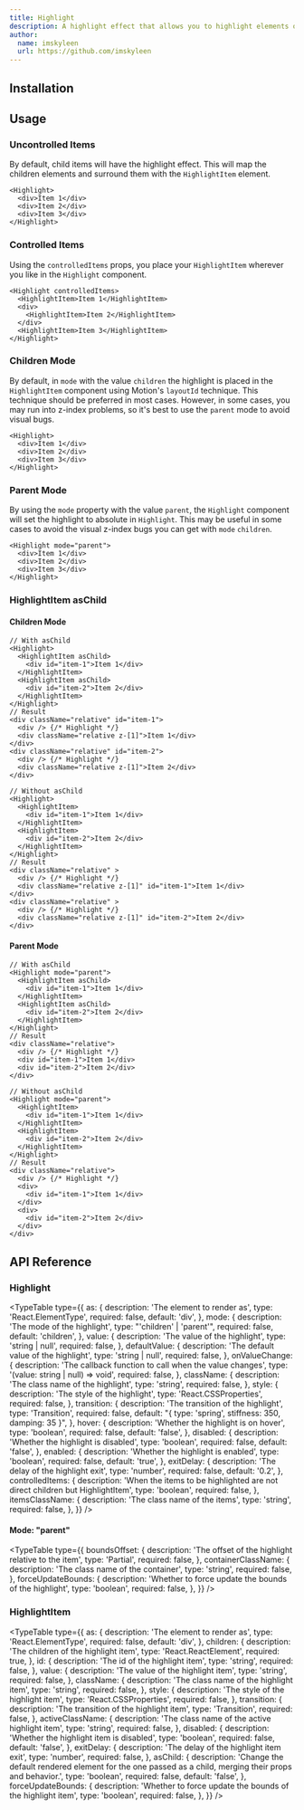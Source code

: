 ```yaml
---
title: Highlight
description: A highlight effect that allows you to highlight elements on hover, click or with a controlled value.
author:
  name: imskyleen
  url: https://github.com/imskyleen
---
```


<ComponentPreview name="demo-primitives-effects-highlight" />

## Installation

<ComponentInstallation name="primitives-effects-highlight" />

## Usage

### Uncontrolled Items

By default, child items will have the highlight effect. This will map the children elements and surround them with the `HighlightItem` element.

```tsx
<Highlight>
  <div>Item 1</div>
  <div>Item 2</div>
  <div>Item 3</div>
</Highlight>
```

### Controlled Items

Using the `controlledItems` props, you place your `HighlightItem` wherever you like in the `Highlight` component.

```tsx
<Highlight controlledItems>
  <HighlightItem>Item 1</HighlightItem>
  <div>
    <HighlightItem>Item 2</HighlightItem>
  </div>
  <HighlightItem>Item 3</HighlightItem>
</Highlight>
```

### Children Mode

By default, in `mode` with the value `children` the highlight is placed in the `HighlightItem` component using Motion's `layoutId` technique. This technique should be preferred in most cases. However, in some cases, you may run into z-index problems, so it's best to use the `parent` mode to avoid visual bugs.

```tsx
<Highlight>
  <div>Item 1</div>
  <div>Item 2</div>
  <div>Item 3</div>
</Highlight>
```

### Parent Mode

By using the `mode` property with the value `parent`, the `Highlight` component will set the highlight to absolute in `Highlight`. This may be useful in some cases to avoid the visual z-index bugs you can get with `mode` `children`.

```tsx
<Highlight mode="parent">
  <div>Item 1</div>
  <div>Item 2</div>
  <div>Item 3</div>
</Highlight>
```

### HighlightItem asChild

#### Children Mode

```tsx
// With asChild
<Highlight>
  <HighlightItem asChild>
    <div id="item-1">Item 1</div>
  </HighlightItem>
  <HighlightItem asChild>
    <div id="item-2">Item 2</div>
  </HighlightItem>
</Highlight>
// Result
<div className="relative" id="item-1">
  <div /> {/* Highlight */}
  <div className="relative z-[1]">Item 1</div>
</div>
<div className="relative" id="item-2">
  <div /> {/* Highlight */}
  <div className="relative z-[1]">Item 2</div>
</div>

// Without asChild
<Highlight>
  <HighlightItem>
    <div id="item-1">Item 1</div>
  </HighlightItem>
  <HighlightItem>
    <div id="item-2">Item 2</div>
  </HighlightItem>
</Highlight>
// Result
<div className="relative" >
  <div /> {/* Highlight */}
  <div className="relative z-[1]" id="item-1">Item 1</div>
</div>
<div className="relative" >
  <div /> {/* Highlight */}
  <div className="relative z-[1]" id="item-2">Item 2</div>
</div>
```

#### Parent Mode

```tsx
// With asChild
<Highlight mode="parent">
  <HighlightItem asChild>
    <div id="item-1">Item 1</div>
  </HighlightItem>
  <HighlightItem asChild>
    <div id="item-2">Item 2</div>
  </HighlightItem>
</Highlight>
// Result
<div className="relative">
  <div /> {/* Highlight */}
  <div id="item-1">Item 1</div>
  <div id="item-2">Item 2</div>
</div>

// Without asChild
<Highlight mode="parent">
  <HighlightItem>
    <div id="item-1">Item 1</div>
  </HighlightItem>
  <HighlightItem>
    <div id="item-2">Item 2</div>
  </HighlightItem>
</Highlight>
// Result
<div className="relative">
  <div /> {/* Highlight */}
  <div>
    <div id="item-1">Item 1</div>
  </div>
  <div>
    <div id="item-2">Item 2</div>
  </div>
</div>
```

## API Reference

### Highlight

<TypeTable
  type={{
    as: {
      description: 'The element to render as',
      type: 'React.ElementType',
      required: false,
      default: 'div',
    },
    mode: {
      description: 'The mode of the highlight',
      type: "'children' | 'parent'",
      required: false,
      default: 'children',
    },
    value: {
      description: 'The value of the highlight',
      type: 'string | null',
      required: false,
    },
    defaultValue: {
      description: 'The default value of the highlight',
      type: 'string | null',
      required: false,
    },
    onValueChange: {
      description: 'The callback function to call when the value changes',
      type: '(value: string | null) => void',
      required: false,
    },
    className: {
      description: 'The class name of the highlight',
      type: 'string',
      required: false,
    },
    style: {
      description: 'The style of the highlight',
      type: 'React.CSSProperties',
      required: false,
    },
    transition: {
      description: 'The transition of the highlight',
      type: 'Transition',
      required: false,
      default: "{ type: 'spring', stiffness: 350, damping: 35 }",
    },
    hover: {
      description: 'Whether the highlight is on hover',
      type: 'boolean',
      required: false,
      default: 'false',
    },
    disabled: {
      description: 'Whether the highlight is disabled',
      type: 'boolean',
      required: false,
      default: 'false',
    },
    enabled: {
      description: 'Whether the highlight is enabled',
      type: 'boolean',
      required: false,
      default: 'true',
    },
    exitDelay: {
      description: 'The delay of the highlight exit',
      type: 'number',
      required: false,
      default: '0.2',
    },
    controlledItems: {
      description:
        'When the items to be highlighted are not direct children but HighlightItem',
      type: 'boolean',
      required: false,
    },
    itemsClassName: {
      description: 'The class name of the items',
      type: 'string',
      required: false,
    },
  }}
/>

#### Mode: "parent"

<TypeTable
  type={{
    boundsOffset: {
      description: 'The offset of the highlight relative to the item',
      type: 'Partial<Bounds>',
      required: false,
    },
    containerClassName: {
      description: 'The class name of the container',
      type: 'string',
      required: false,
    },
    forceUpdateBounds: {
      description: 'Whether to force update the bounds of the highlight',
      type: 'boolean',
      required: false,
    },
  }}
/>

### HighlightItem

<TypeTable
  type={{
    as: {
      description: 'The element to render as',
      type: 'React.ElementType',
      required: false,
      default: 'div',
    },
    children: {
      description: 'The children of the highlight item',
      type: 'React.ReactElement',
      required: true,
    },
    id: {
      description: 'The id of the highlight item',
      type: 'string',
      required: false,
    },
    value: {
      description: 'The value of the highlight item',
      type: 'string',
      required: false,
    },
    className: {
      description: 'The class name of the highlight item',
      type: 'string',
      required: false,
    },
    style: {
      description: 'The style of the highlight item',
      type: 'React.CSSProperties',
      required: false,
    },
    transition: {
      description: 'The transition of the highlight item',
      type: 'Transition',
      required: false,
    },
    activeClassName: {
      description: 'The class name of the active highlight item',
      type: 'string',
      required: false,
    },
    disabled: {
      description: 'Whether the highlight item is disabled',
      type: 'boolean',
      required: false,
      default: 'false',
    },
    exitDelay: {
      description: 'The delay of the highlight item exit',
      type: 'number',
      required: false,
    },
    asChild: {
      description:
        'Change the default rendered element for the one passed as a child, merging their props and behavior.',
      type: 'boolean',
      required: false,
      default: 'false',
    },
    forceUpdateBounds: {
      description: 'Whether to force update the bounds of the highlight item',
      type: 'boolean',
      required: false,
    },
  }}
/>
